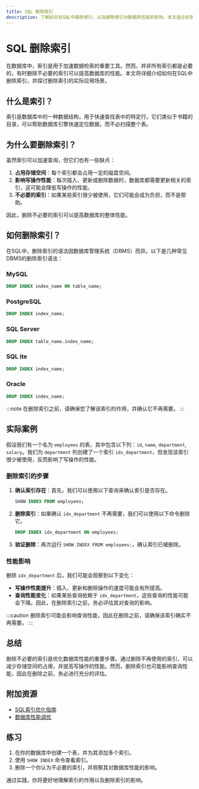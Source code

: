 ```yaml
---
title: SQL 删除索引
description: 了解如何在SQL中删除索引，以及删除索引对数据库性能的影响。本文适合初学者，包含代码示例和实际案例。
---
```


# SQL 删除索引

在数据库中，索引是用于加速数据检索的重要工具。然而，并非所有索引都是必要的，有时删除不必要的索引可以提高数据库的性能。本文将详细介绍如何在SQL中删除索引，并探讨删除索引的实际应用场景。

## 什么是索引？

索引是数据库中的一种数据结构，用于快速查找表中的特定行。它们类似于书籍的目录，可以帮助数据库引擎快速定位数据，而不必扫描整个表。

## 为什么要删除索引？

虽然索引可以加速查询，但它们也有一些缺点：

1. **占用存储空间**：每个索引都会占用一定的磁盘空间。
2. **影响写操作性能**：每次插入、更新或删除数据时，数据库都需要更新相关的索引，这可能会降低写操作的性能。
3. **不必要的索引**：如果某些索引很少被使用，它们可能会成为负担，而不是帮助。

因此，删除不必要的索引可以提高数据库的整体性能。

## 如何删除索引？

在SQL中，删除索引的语法因数据库管理系统（DBMS）而异。以下是几种常见DBMS的删除索引语法：

### MySQL

```sql
DROP INDEX index_name ON table_name;
```

### PostgreSQL

```sql
DROP INDEX index_name;
```

### SQL Server

```sql
DROP INDEX table_name.index_name;
```

### SQL ite

```sql
DROP INDEX index_name;
```

### Oracle

```sql
DROP INDEX index_name;
```

:::note
在删除索引之前，请确保您了解该索引的作用，并确认它不再需要。
:::

## 实际案例

假设我们有一个名为 `employees` 的表，其中包含以下列：`id`, `name`, `department`, `salary`。我们为 `department` 列创建了一个索引 `idx_department`，但发现该索引很少被使用，反而影响了写操作的性能。

### 删除索引的步骤

1. **确认索引存在**：首先，我们可以使用以下查询来确认索引是否存在。

    ```sql
    SHOW INDEX FROM employees;
    ```

2. **删除索引**：如果确认 `idx_department` 不再需要，我们可以使用以下命令删除它。

    ```sql
    DROP INDEX idx_department ON employees;
    ```

3. **验证删除**：再次运行 `SHOW INDEX FROM employees;`，确认索引已被删除。

### 性能影响

删除 `idx_department` 后，我们可能会观察到以下变化：

- **写操作性能提升**：插入、更新和删除操作的速度可能会有所提高。
- **查询性能变化**：如果某些查询依赖于 `idx_department`，这些查询的性能可能会下降。因此，在删除索引之前，务必评估其对查询的影响。

:::caution
删除索引可能会影响查询性能，因此在删除之前，请确保该索引确实不再需要。
:::

## 总结

删除不必要的索引是优化数据库性能的重要步骤。通过删除不再使用的索引，可以减少存储空间的占用，并提高写操作的性能。然而，删除索引也可能影响查询性能，因此在删除之前，务必进行充分的评估。

## 附加资源

- [SQL索引优化指南](https://example.com/sql-index-optimization)
- [数据库性能调优](https://example.com/database-performance-tuning)

## 练习

1. 在你的数据库中创建一个表，并为其添加多个索引。
2. 使用 `SHOW INDEX` 命令查看索引。
3. 删除一个你认为不必要的索引，并观察其对数据库性能的影响。

通过实践，你将更好地理解索引的作用以及删除索引的影响。